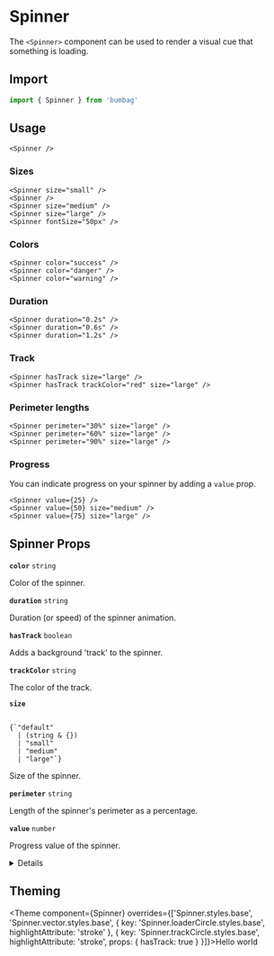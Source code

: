 
# Spinner

The `<Spinner>` component can be used to render a visual cue that something is loading.

## Import

```jsx
import { Spinner } from 'bumbag'
```

## Usage

```jsx-live
<Spinner />
```

### Sizes

```jsx-live
<Spinner size="small" />
<Spinner />
<Spinner size="medium" />
<Spinner size="large" />
<Spinner fontSize="50px" />
```

### Colors

```jsx-live
<Spinner color="success" />
<Spinner color="danger" />
<Spinner color="warning" />
```

### Duration

```jsx-live
<Spinner duration="0.2s" />
<Spinner duration="0.6s" />
<Spinner duration="1.2s" />
```

### Track

```jsx-live
<Spinner hasTrack size="large" />
<Spinner hasTrack trackColor="red" size="large" />
```

### Perimeter lengths

```jsx-live
<Spinner perimeter="30%" size="large" />
<Spinner perimeter="60%" size="large" />
<Spinner perimeter="90%" size="large" />
```

### Progress

You can indicate progress on your spinner by adding a `value` prop.

```jsx-live
<Spinner value={25} />
<Spinner value={50} size="medium" />
<Spinner value={75} size="large" />
```

## Spinner Props

<!-- Automatically generated -->

**<Code fontSize="150" marginRight="major-1">color</Code>** <Code fontSize="100" palette="primary">string</Code> 

Color of the spinner.

<Divider marginTop="major-2" marginBottom="major-2" />

**<Code fontSize="150" marginRight="major-1">duration</Code>** <Code fontSize="100" palette="primary">string</Code> 

Duration (or speed) of the spinner animation.

<Divider marginTop="major-2" marginBottom="major-2" />

**<Code fontSize="150" marginRight="major-1">hasTrack</Code>** <Code fontSize="100" palette="primary">boolean</Code> 

Adds a background 'track' to the spinner.

<Divider marginTop="major-2" marginBottom="major-2" />

**<Code fontSize="150" marginRight="major-1">trackColor</Code>** <Code fontSize="100" palette="primary">string</Code> 

The color of the track.

<Divider marginTop="major-2" marginBottom="major-2" />

**<Code fontSize="150" marginRight="major-1">size</Code>**  

<Code isBlock palette="primary" fontSize="150" padding="minor-1" marginBottom="major-2">
{`"default"
  | (string & {})
  | "small"
  | "medium"
  | "large"`}
</Code>

Size of the spinner.

<Divider marginTop="major-2" marginBottom="major-2" />

**<Code fontSize="150" marginRight="major-1">perimeter</Code>** <Code fontSize="100" palette="primary">string</Code> 

Length of the spinner's perimeter as a percentage.

<Divider marginTop="major-2" marginBottom="major-2" />

**<Code fontSize="150" marginRight="major-1">value</Code>** <Code fontSize="100" palette="primary">number</Code> 

Progress value of the spinner.

<Divider marginTop="major-2" marginBottom="major-2" />

<details><Box use="summary" marginBottom="major-2">Inherits <strong><code>Box</code></strong> props</Box>

**<Code fontSize="150" marginRight="major-1">use</Code>**  

<Code isBlock palette="primary" fontSize="150" padding="minor-1" marginBottom="major-2">
{`string
  | (ComponentClass<any, any> & { useProps: any; })
  | (FunctionComponent<any> & { useProps: any; })`}
</Code>

<Divider marginTop="major-2" marginBottom="major-2" />

**<Code fontSize="150" marginRight="major-1">className</Code>** <Code fontSize="100" palette="primary">string</Code> 

<Divider marginTop="major-2" marginBottom="major-2" />

**<Code fontSize="150" marginRight="major-1">children</Code>**  

<Code isBlock palette="primary" fontSize="150" padding="minor-1" marginBottom="major-2">
{`string
  | number
  | boolean
  | {}
  | ReactElement<any, string
  | ((props: any) => ReactElement<any, string
  | ...
  | (new (props: any) => Component<any, any, any>)>)
  | (new (props: any) => Component<...>)>
  | ReactNodeArray
  | ReactPortal
  | ((props: BoxProps) => ReactNode)`}
</Code>

<Divider marginTop="major-2" marginBottom="major-2" />

**<Code fontSize="150" marginRight="major-1">alignX</Code>** <Code fontSize="100" palette="primary">&#34;right&#34; | &#34;left&#34; | &#34;center&#34;</Code> 

<Divider marginTop="major-2" marginBottom="major-2" />

**<Code fontSize="150" marginRight="major-1">alignY</Code>** <Code fontSize="100" palette="primary">&#34;top&#34; | &#34;bottom&#34; | &#34;center&#34;</Code> 

<Divider marginTop="major-2" marginBottom="major-2" />

**<Code fontSize="150" marginRight="major-1">altitude</Code>** <Code fontSize="100" palette="primary">string</Code> 

<Divider marginTop="major-2" marginBottom="major-2" />

**<Code fontSize="150" marginRight="major-1">variant</Code>** <Code fontSize="100" palette="primary">string</Code> 

<Divider marginTop="major-2" marginBottom="major-2" />

**<Code fontSize="150" marginRight="major-1">colorMode</Code>** <Code fontSize="100" palette="primary">string</Code> 

<Divider marginTop="major-2" marginBottom="major-2" />

**<Code fontSize="150" marginRight="major-1">disabled</Code>** <Code fontSize="100" palette="primary">boolean</Code> 

<Divider marginTop="major-2" marginBottom="major-2" />

**<Code fontSize="150" marginRight="major-1">overrides</Code>**  

<Code isBlock palette="primary" fontSize="150" padding="minor-1" marginBottom="major-2">
{`{
  useCSSVariables?: boolean;
  altitudes?: AltitudesThemeConfig;
  borders?: BordersThemeConfig;
  borderRadii?: BorderRadiiThemeConfig;
  ... 94 more ...;
  Template?: TemplateThemeConfig;
}`}
</Code>

<Divider marginTop="major-2" marginBottom="major-2" />

**<Code fontSize="150" marginRight="major-1">elementRef</Code>** <Code fontSize="100" palette="primary">((instance: any) =&#62; void) | RefObject&#60;any&#62;</Code> 

<Divider marginTop="major-2" marginBottom="major-2" />

**<Code fontSize="150" marginRight="major-1">themeKey</Code>** <Code fontSize="100" palette="primary">string</Code> 

<Divider marginTop="major-2" marginBottom="major-2" />

</details>
            

## Theming

<Theme component={Spinner} overrides={['Spinner.styles.base', 'Spinner.vector.styles.base', { key: 'Spinner.loaderCircle.styles.base', highlightAttribute: 'stroke' }, { key: 'Spinner.trackCircle.styles.base', highlightAttribute: 'stroke', props: { hasTrack: true } }]}>Hello world</Theme>
